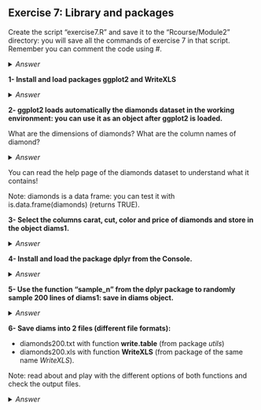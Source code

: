 ## Exercise 7: Library and packages

Create the script "exercise7.R" and save it to the "Rcourse/Module2" directory: you will save all the commands of exercise 7 in that script.
<br>Remember you can comment the code using #.


<details>
<summary>
*Answer*
</summary>

```r
getwd()
setwd("Rcourse/Module2")
setwd("~/Rcourse/Module2")
```

</details>

**1- Install and load packages ggplot2 and WriteXLS**

<details>
<summary>
*Answer*
</summary>

```r
# Install the 2 packages at once
install.packages(pkgs=c("ggplot2", "WriteXLS"))
# Load in the environment (one by one)
library("ggplot2")
library("WriteXLS")
```

Check with sessionInfo() that the packages were loaded. Was versions of the packages did you get?

</details>

**2- ggplot2 loads automatically the diamonds dataset in the working environment: you can use it as an object after ggplot2 is loaded.**

What are the dimensions of diamonds? What are the column names of diamond?

<details>
<summary>
*Answer*
</summary>

```r
# Dimensions of diamonds
dim(diamonds)
# Column names of diamonds
colnames(diamonds)
```

</details>

You can read the help page of the diamonds dataset to understand what it contains!<br>

Note: diamonds is a data frame: you can test it with is.data.frame(diamonds) (returns TRUE).

**3- Select the columns carat, cut, color and price of diamonds and store in the object diams1.**

<details>
<summary>
*Answer*
</summary>

```r
# Select columns
diams1 <- diamonds[,c("carat", "cut", "color", "price")]
```

</details>

**4- Install and load the package dplyr from the Console.**

<details>
<summary>
*Answer*
</summary>

```r
# Install package
install.packages(pkgs="dplyr")
# Load package
library("dplyr")
```

</details>

**5- Use the function "sample_n" from the dplyr package to randomly sample 200 lines of diams1: save in diams object.**

<details>
<summary>
*Answer*
</summary>

```r
# Subset data frame
diams <- sample_n(tbl=diams1, size=200)
```

</details>

**6- Save diams into 2 files (different file formats):**

* diamonds200.txt with function **write.table** (from package *utils*)
* diamonds200.xls with function **WriteXLS** (from package of the same name *WriteXLS*).
  
Note: read about and play with the different options of both functions and check the output files.

<details>
<summary>
*Answer*
</summary>

```r
# Write a text file with write.table
write.table(x=diams, 
	file="diamonds200.txt",
        row.names=FALSE,
        quote=FALSE,
        sep="\t")
# Write an Excel file with WriteXLS
WriteXLS(x=diams, 
	ExcelFileName="diamonds200.xls", 
	row.names=FALSE, 
	col.names=TRUE, 
	FreezeRow=1, 
	BoldHeaderRow=TRUE)

```

</details>
